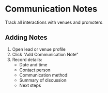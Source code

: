 # Communication Notes

Track all interactions with venues and promoters.

## Adding Notes

1. Open lead or venue profile
2. Click "Add Communication Note"
3. Record details:
   - Date and time
   - Contact person
   - Communication method
   - Summary of discussion
   - Next steps 